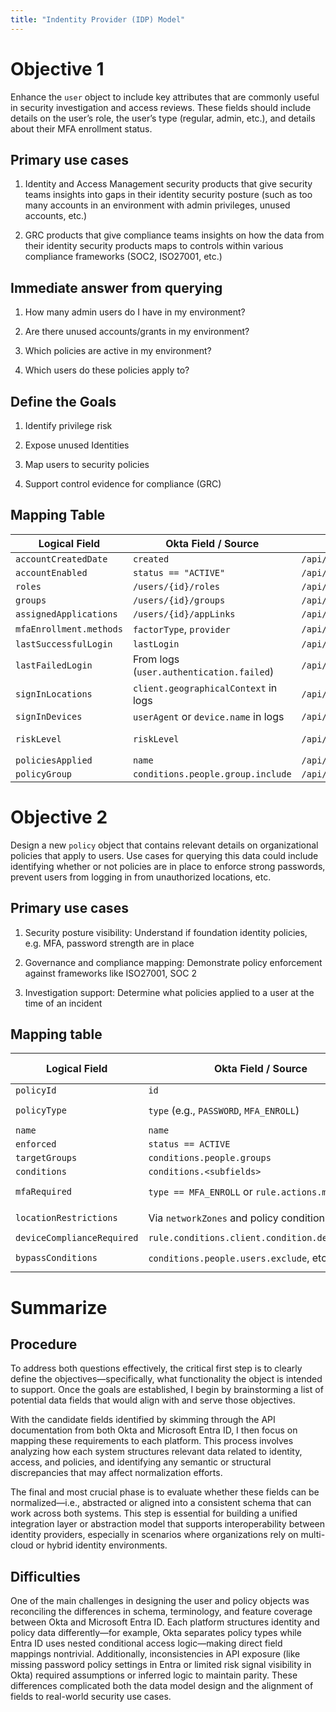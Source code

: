 ```yaml
---
title: "Indentity Provider (IDP) Model"
---
```


# Objective 1

Enhance the `user` object to include key attributes that are commonly useful in security investigation and access reviews. These fields should include details on the user's role, the user's type (regular, admin, etc.), and details about their MFA enrollment status.

## Primary use cases

1.  Identity and Access Management security products that give security teams insights into gaps in their identity security posture (such as too many accounts in an environment with admin privileges, unused accounts, etc.)

2.  GRC products that give compliance teams insights on how the data from their identity security products maps to controls within various compliance frameworks (SOC2, ISO27001, etc.)

## Immediate answer from querying

1.  How many admin users do I have in my environment?

2.  Are there unused accounts/grants in my environment?

3.  Which policies are active in my environment?

4.  Which users do these policies apply to?

## Define the Goals

1.  Identify privilege risk

2.  Expose unused Identities

3.  Map users to security policies

4.  Support control evidence for compliance (GRC)

## Mapping Table

<!-- | `userId` | `id` | `/api/v1/users` | `id` | `/users` | -->

<!-- | `userPrincipalName` | `profile.login` | `/api/v1/users` | `userPrincipalName` | `/users` | -->

<!-- | `email` | `profile.email` | `/api/v1/users` | `mail` or `userPrincipalName` | `/users` | -->

<!-- | `displayName` | `profile.displayName` | `/api/v1/users` | `displayName` | `/users` | -->

<!-- | `userType` | `profile.userType` or inferred via roles | `/api/v1/users` | `userType` (`Member`, `Guest`, etc.) | `/users` | -->

<!-- | `mfaEnrollment.enrolled` | `factors[]` exists | `/api/v1/users/{id}/factors` | `authentication.methods[]` exists | `/users/{id}/authentication/methods` | -->

<!-- | `mfaBypassConfigured` | Inferred from policy/network zones | `/api/v1/policies` | Inferred from Conditional Access exceptions | `/identity/conditionalAccess/policies` | -->

<!-- | `passwordLastChangedDate` | From logs (password update event) | `/api/v1/logs` | Not directly exposed, inferred via sign-ins | `/auditLogs/signIns` or audit logs | -->

<!-- | `userRiskState` | reason | `/api/v1/users/{userId}/risk`| `riskState` (e.g., `atRisk`, `confirmedCompromised`) | `/identityProtection/riskyUsers` | -->

::: {.table-scroll}
| **Logical Field** | **Okta Field / Source** | **Okta API Endpoint** | **Entra ID Field / Source** | **Microsoft Graph Endpoint** |
|---------------|---------------|---------------|---------------|---------------|
| `accountCreatedDate` | `created` | `/api/v1/users` | `createdDateTime` | `/users` |
| `accountEnabled` | `status == "ACTIVE"` | `/api/v1/users` | `accountEnabled` | `/users` |
| `roles` | `/users/{id}/roles` | `/api/v1/users/{id}/roles` | `/directoryRoles/members` | `/directoryRoles/{id}/members` |
| `groups` | `/users/{id}/groups` | `/api/v1/users/{id}/groups` | `/users/{id}/memberOf` | `/users/{id}/memberOf` |
| `assignedApplications` | `/users/{id}/appLinks` | `/api/v1/users/{id}/appLinks` | `appRoleAssignments` | `/users/{id}/appRoleAssignments` |
| `mfaEnrollment.methods` | `factorType`, `provider` | `/api/v1/users/{id}/factors` | `@odata.type` in methods | `/users/{id}/authentication/methods` |
| `lastSuccessfulLogin` | `lastLogin` | `/api/v1/users` | `signIns.success == true` | `/auditLogs/signIns` |
| `lastFailedLogin` | From logs (`user.authentication.failed`) | `/api/v1/logs` | `signIns.success == false` | `/auditLogs/signIns` |
| `signInLocations` | `client.geographicalContext` in logs | `/api/v1/logs` | `location` in sign-ins | `/auditLogs/signIns` |
| `signInDevices` | `userAgent` or `device.name` in logs | `/api/v1/logs` | `deviceDetail` in sign-ins | `/auditLogs/signIns` |
| `riskLevel` | `riskLevel` | `/api/v1/users/{userId}/risk` | `riskLevel` in Identity Protection | `/identityProtection/riskyUsers` |
| `policiesApplied` |`name` | `/api/v1/policies` | `displayName` | `/identity/conditionalAccess/policies` |
| `policyGroup` | `conditions.people.group.include` |`/api/v1/policies` |`guestUserRoleId`| `/policies/authorizationPolicy` |
:::

# Objective 2
Design a new `policy` object that contains relevant details on organizational policies that apply to users. Use cases for querying this data could include identifying whether or not policies are in place to enforce strong passwords, prevent users from logging in from unauthorized locations, etc.

## Primary use cases

1. Security posture visibility: Understand if foundation identity policies, e.g. MFA, password strength are in place

2. Governance and compliance mapping: Demonstrate policy enforcement against frameworks like ISO27001, SOC 2

3. Investigation support: Determine what policies applied to a user at the time of an incident

## Mapping table
::: {.table-scroll}
| **Logical Field**             | **Okta Field / Source**                                  | **Okta API Endpoint**                        | **Entra ID Field / Source**                                      | **Microsoft Graph Endpoint**                        |
|------------------------------|-----------------------------------------------------------|----------------------------------------------|------------------------------------------------------------------|-----------------------------------------------------|
| `policyId`                   | `id`                                                     | `/api/v1/policies`                           | `id`                                                             | `/identity/conditionalAccess/policies`              |
| `policyType`                 | `type` (e.g., `PASSWORD`, `MFA_ENROLL`)                  | `/api/v1/policies`                           | Derived from `conditions` and `grantControls`                    | `/identity/conditionalAccess/policies`              |
| `name`                       | `name`                                                   | `/api/v1/policies`                           | `displayName`                                                    | `/identity/conditionalAccess/policies`              |
| `enforced`                   | `status == ACTIVE`                                       | `/api/v1/policies`                           | `state == enabled`                                               | `/identity/conditionalAccess/policies`              |
| `targetGroups`              | `conditions.people.groups`                               | `/api/v1/policies`                           | `conditions.users.includeGroups`                                 | `/identity/conditionalAccess/policies`              |
| `conditions`                 | `conditions.<subfields>`                                 | `/api/v1/policies`                           | `conditions`                                                     | `/identity/conditionalAccess/policies`              |
| `mfaRequired`               | `type == MFA_ENROLL` or `rule.actions.mfa`               | `/api/v1/policies`                           | `grantControls.builtInControls` contains `"mfa"`                 | `/identity/conditionalAccess/policies`              |
| `locationRestrictions`       | Via `networkZones` and policy conditions                 | `/api/v1/policies`, `/api/v1/zones`          | `conditions.locations`                                           | `/identity/conditionalAccess/policies`              |
| `deviceComplianceRequired`   | `rule.conditions.client.condition.deviceTrust`           | `/api/v1/policies`                           | `grantControls.requireCompliantDevice`                           | `/identity/conditionalAccess/policies`              |
| `bypassConditions`           | `conditions.people.users.exclude`, etc.                 | `/api/v1/policies`                           | `conditions.users.excludeUsers`, `excludeGroups`                 | `/identity/conditionalAccess/policies`              |
:::

# Summarize
## Procedure
To address both questions effectively, the critical first step is to clearly define the objectives—specifically, what functionality the object is intended to support. Once the goals are established, I begin by brainstorming a list of potential data fields that would align with and serve those objectives.

With the candidate fields identified by skimming through the API documentation from both Okta and Microsoft Entra ID, I then focus on mapping these requirements to each platform. This process involves analyzing how each system structures relevant data related to identity, access, and policies, and identifying any semantic or structural discrepancies that may affect normalization efforts.

The final and most crucial phase is to evaluate whether these fields can be normalized—i.e., abstracted or aligned into a consistent schema that can work across both systems. This step is essential for building a unified integration layer or abstraction model that supports interoperability between identity providers, especially in scenarios where organizations rely on multi-cloud or hybrid identity environments.

## Difficulties
One of the main challenges in designing the user and policy objects was reconciling the differences in schema, terminology, and feature coverage between Okta and Microsoft Entra ID. Each platform structures identity and policy data differently—for example, Okta separates policy types while Entra ID uses nested conditional access logic—making direct field mappings nontrivial. Additionally, inconsistencies in API exposure (like missing password policy settings in Entra or limited risk signal visibility in Okta) required assumptions or inferred logic to maintain parity. These differences complicated both the data model design and the alignment of fields to real-world security use cases.